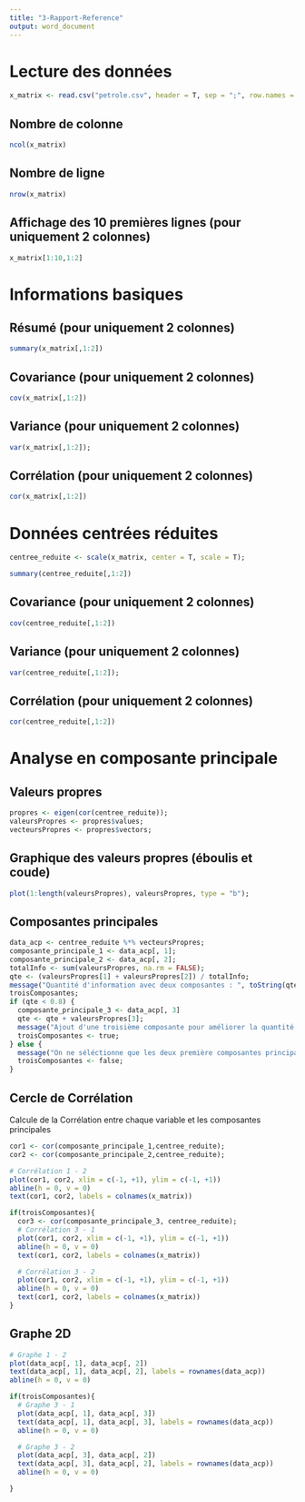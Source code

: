 ```yaml
---
title: "3-Rapport-Reference"
output: word_document
---
```


# Lecture des données
```r
x_matrix <- read.csv("petrole.csv", header = T, sep = ";", row.names = 1)
```
## Nombre de colonne
```r
ncol(x_matrix)
```
## Nombre de ligne
```r
nrow(x_matrix)
```
## Affichage des 10 premières lignes (pour uniquement 2 colonnes)

```r
x_matrix[1:10,1:2]
```

# Informations basiques
## Résumé (pour uniquement 2 colonnes)
```r
summary(x_matrix[,1:2])
```
## Covariance (pour uniquement 2 colonnes)
```r
cov(x_matrix[,1:2])
```

## Variance (pour uniquement 2 colonnes)
```r
var(x_matrix[,1:2]);
```

## Corrélation (pour uniquement 2 colonnes)
```r
cor(x_matrix[,1:2])
```

# Données centrées réduites

```r
centree_reduite <- scale(x_matrix, center = T, scale = T);
```

```r
summary(centree_reduite[,1:2])
```
## Covariance (pour uniquement 2 colonnes)
```r
cov(centree_reduite[,1:2])
```

## Variance (pour uniquement 2 colonnes)
```r
var(centree_reduite[,1:2]);
```

## Corrélation (pour uniquement 2 colonnes)
```r
cor(centree_reduite[,1:2])
```

# Analyse en composante principale

## Valeurs propres
```r
propres <- eigen(cor(centree_reduite));
valeursPropres <- propres$values;
vecteursPropres <- propres$vectors;
```

## Graphique des valeurs propres (éboulis et coude)
```r
plot(1:length(valeursPropres), valeursPropres, type = "b");
```

## Composantes principales
```r
data_acp <- centree_reduite %*% vecteursPropres;
composante_principale_1 <- data_acp[, 1];
composante_principale_2 <- data_acp[, 2];
totalInfo <- sum(valeursPropres, na.rm = FALSE);
qte <- (valeursPropres[1] + valeursPropres[2]) / totalInfo;
message("Quantité d'information avec deux composantes : ", toString(qte * 100),"%");
troisComposantes;
if (qte < 0.8) {
  composante_principale_3 <- data_acp[, 3]
  qte <- qte + valeursPropres[3];
  message("Ajout d'une troisième composante pour améliorer la quantité d'information : ", toString(qte))
  troisComposantes <- true;
} else {
  message("On ne séléctionne que les deux première composantes principales car elles contiennent à elles seules plus de 80% des informations");
  troisComposantes <- false;
}


```

## Cercle de Corrélation
Calcule de la Corrélation entre chaque variable et les composantes principales
```r
cor1 <- cor(composante_principale_1,centree_reduite);
cor2 <- cor(composante_principale_2,centree_reduite);

# Corrélation 1 - 2
plot(cor1, cor2, xlim = c(-1, +1), ylim = c(-1, +1))
abline(h = 0, v = 0)
text(cor1, cor2, labels = colnames(x_matrix))

if(troisComposantes){
  cor3 <- cor(composante_principale_3, centree_reduite);
  # Corrélation 3 - 1
  plot(cor1, cor2, xlim = c(-1, +1), ylim = c(-1, +1))
  abline(h = 0, v = 0)
  text(cor1, cor2, labels = colnames(x_matrix))

  # Corrélation 3 - 2
  plot(cor1, cor2, xlim = c(-1, +1), ylim = c(-1, +1))
  abline(h = 0, v = 0)
  text(cor1, cor2, labels = colnames(x_matrix))
}

```


## Graphe 2D
```r
# Graphe 1 - 2
plot(data_acp[, 1], data_acp[, 2])
text(data_acp[, 1], data_acp[, 2], labels = rownames(data_acp))
abline(h = 0, v = 0)

if(troisComposantes){
  # Graphe 3 - 1
  plot(data_acp[, 1], data_acp[, 3])
  text(data_acp[, 1], data_acp[, 3], labels = rownames(data_acp))
  abline(h = 0, v = 0)

  # Graphe 3 - 2
  plot(data_acp[, 3], data_acp[, 2])
  text(data_acp[, 3], data_acp[, 2], labels = rownames(data_acp))
  abline(h = 0, v = 0)

}
```
